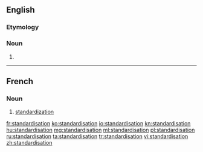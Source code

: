 ==English==

===Etymology===
{{suffix|standardise|ation|lang=en}}

===Noun===
{{en-noun}}

# {{standard spelling of|standardization|from=British spelling|lang=en}}

----

==French==

===Noun===
{{fr-noun|f}}

# [[standardization]]

[[fr:standardisation]]
[[ko:standardisation]]
[[io:standardisation]]
[[kn:standardisation]]
[[hu:standardisation]]
[[mg:standardisation]]
[[ml:standardisation]]
[[pl:standardisation]]
[[ru:standardisation]]
[[ta:standardisation]]
[[tr:standardisation]]
[[vi:standardisation]]
[[zh:standardisation]]